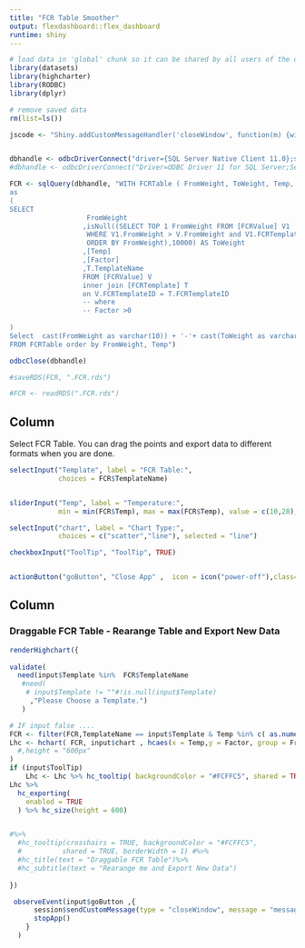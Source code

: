 ```yaml
---
title: "FCR Table Smoother"
output: flexdashboard::flex_dashboard
runtime: shiny
---
```


```r
# load data in 'global' chunk so it can be shared by all users of the dashboard
library(datasets)
library(highcharter)
library(RODBC)
library(dplyr)

# remove saved data
rm(list=ls())

jscode <- "Shiny.addCustomMessageHandler('closeWindow', function(m) {window.close();});"


dbhandle <- odbcDriverConnect("driver={SQL Server Native Client 11.0};server= 10.1.1.120;Database=Aquagrowth3;Uid=sa;Pwd=1q2w3e!Q@W#E")
#dbhandle <- odbcDriverConnect("Driver=ODBC Driver 11 for SQL Server;Server=10.1.1.120; Database=Aquagrowth3;Uid=sa; Pwd=1q2w3e!Q@W#E; trusted_connection=no")

FCR <- sqlQuery(dbhandle, "WITH FCRTable ( FromWeight, ToWeight, Temp, Factor , TemplateName)
as
(
SELECT 
                   FromWeight
				  ,isNull((SELECT TOP 1 FromWeight FROM [FCRValue] V1
				   WHERE V1.FromWeight > V.FromWeight and V1.FCRTemplateID = V.FCRTemplateID
				   ORDER BY FromWeight),10000) AS ToWeight
                  ,[Temp]
                  ,[Factor]
                  ,T.TemplateName
                  FROM [FCRValue] V
                  inner join [FCRTemplate] T
                  on V.FCRTemplateID = T.FCRTemplateID
                  -- where 
                  -- Factor >0 
				  
)
Select  cast(FromWeight as varchar(10)) + '-'+ cast(ToWeight as varchar(10)) AS WeightCategory, FromWeight, ToWeight, Temp, Factor , TemplateName
FROM FCRTable order by FromWeight, Temp")

odbcClose(dbhandle)

#saveRDS(FCR, ".FCR.rds")

#FCR <- readRDS(".FCR.rds")


```

Column {.sidebar}
-----------------------------------------------------------------------

Select FCR Table. You can drag the points and export data to different formats when you are done.


```r
selectInput("Template", label = "FCR Table:",
            choices = FCR$TemplateName)


sliderInput("Temp", label = "Temperature:",
            min = min(FCR$Temp), max = max(FCR$Temp), value = c(10,28), step = 1)

selectInput("chart", label = "Chart Type:",
            choices = c("scatter","line"), selected = "line")

checkboxInput("ToolTip", "ToolTip", TRUE)


actionButton("goButton", "Close App" ,  icon = icon("power-off"),class="btn-success")

```


Column
-----------------------------------------------------------------------

### Draggable FCR Table - Rearange Table and Export New Data

```r
renderHighchart({
  
validate(
  need(input$Template %in%  FCR$TemplateName
   #need(
    # input$Template != ""#!is.null(input$Template)
     ,"Please Choose a Template.")
   )  

# IF input false ....
FCR <- filter(FCR,TemplateName == input$Template & Temp %in% c( as.numeric(input$Temp[1]):as.numeric(input$Temp[2]) ))
Lhc <- hchart( FCR, input$chart , hcaes(x = Temp,y = Factor, group = FromWeight),draggableY = TRUE 
  #,height = "600px"             
)
if (input$ToolTip)
    Lhc <- Lhc %>% hc_tooltip( backgroundColor = "#FCFFC5", shared = TRUE, borderWidth = 1 )
Lhc %>% 
  hc_exporting(
    enabled = TRUE
  ) %>% hc_size(height = 600)


#%>%
  #hc_tooltip(crosshairs = TRUE, backgroundColor = "#FCFFC5",
  #          shared = TRUE, borderWidth = 1) #%>% 
  #hc_title(text = "Draggable FCR Table")%>%
  #hc_subtitle(text = "Rearange me and Export New Data")
  
})

 observeEvent(input$goButton ,{
      session$sendCustomMessage(type = "closeWindow", message = "message")
      stopApp()
    }
  )






```

